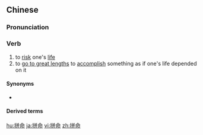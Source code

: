 ==Chinese==
{{zh-forms|alt=拚命}}

===Pronunciation===
{{zh-pron
|m=pīnmìng
|c=ping3 meng6
|mn=piàⁿ-miā
|mn_note=拚命 used in Taiwan
|ma=Zh-pinmìng.ogg
|cat=v
}}

===Verb===
{{zh-verb}}

# to [[risk]] one's [[life]]
# to [[go to great lengths]] to [[accomplish]] something as if one's life depended on it

====Synonyms====
* {{zh-l|拚命}}

====Derived terms====
{{zh-der|拼命三郎}}

{{zh-cat|Elementary}}

[[hu:拼命]]
[[ja:拼命]]
[[vi:拼命]]
[[zh:拼命]]